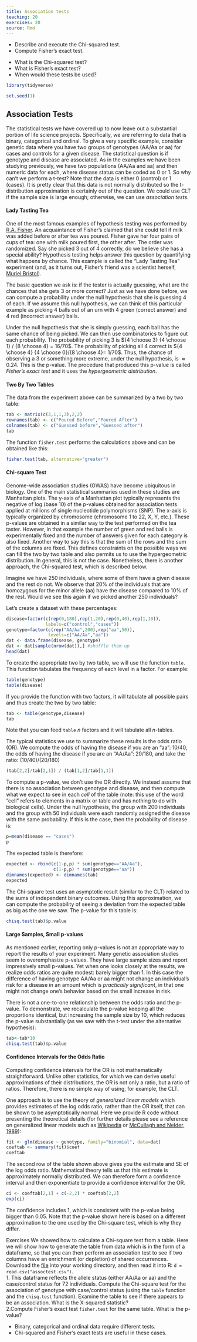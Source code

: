 ```yaml
---
title: Association tests
teaching: 20
exercises: 20
source: Rmd
---
```


::::::::::::::::::::::::::::::::::::::: objectives

- Describe and execute the Chi-squared test.
- Compute Fisher's exact test.

::::::::::::::::::::::::::::::::::::::::::::::::::

:::::::::::::::::::::::::::::::::::::::: questions

- What is the Chi-squared test?
- What is Fisher's exact test?
- When would these tests be used?

::::::::::::::::::::::::::::::::::::::::::::::::::

```r
library(tidyverse)
```

```r
set.seed(1)
```

## Association Tests

The statistical tests we have covered up to now leave out a
substantial portion of life science projects. Specifically, we are
referring to data that is binary, categorical and ordinal. To give a
very specific example, consider genetic data where you have two groups
of genotypes (AA/Aa or aa) for cases and controls for a given
disease. The statistical question is if genotype and disease are
associated. As in the examples we have been studying previously, we have two
populations (AA/Aa and aa) and then numeric data for each, where disease
status can be coded as 0 or 1. So why can't we
perform a t-test? Note that the data is either 0 (control) or 1
(cases). It is pretty clear that this data is not normally distributed
so the t-distribution approximation is certainly out of the
question. We could use CLT if the sample size is large enough;
otherwise, we can use *association tests*.

#### Lady Tasting Tea

One of the most famous examples of hypothesis testing was performed by
[R.A. Fisher](https://en.wikipedia.org/wiki/Ronald_Fisher).
An acquaintance of Fisher's claimed that she could tell if milk was added
before or after tea was poured. Fisher gave her four pairs of
cups of tea: one with milk poured first, the other after. The order
was randomized. Say she picked 3 out of 4 correctly, do we believe
she has a special ability? Hypothesis testing helps answer this
question by quantifying what happens by chance. This example is called
the "Lady Tasting Tea" experiment (and, as it turns out, Fisher's friend
was a scientist herself, 
[Muriel Bristol](https://en.wikipedia.org/wiki/Muriel_Bristol)).

The basic question we ask is: if the tester is actually guessing, what
are the chances that she gets 3 or more correct? Just as we have done
before, we can compute a probability under the null hypothesis that she
is guessing 4 of each. If we assume this null hypothesis, we can
think of this particular example as picking 4 balls out of an urn
with 4 green (correct answer) and 4 red (incorrect answer) balls.

Under the null hypothesis that she is simply guessing, each ball
has the same chance of being picked. We can then use combinatorics to
figure out each probability. The probability of picking 3 is
${4 \choose 3} {4 \choose 1} / {8 \choose 4} = 16/70$. The probability of
picking all 4 correct is
${4 \choose 4} {4 \choose 0}/{8 \choose 4}= 1/70$.
Thus, the chance of observing a 3 or something more extreme,
under the null hypothesis, is $\approx 0.24$. This is the p-value. The
procedure that produced this p-value is called *Fisher's exact test* and
it uses the *hypergeometric distribution*.

#### Two By Two Tables

The data from the experiment above can be summarized by a two by two table:

```r
tab <- matrix(c(3,1,1,3),2,2)
rownames(tab) <- c("Poured Before","Poured After")
colnames(tab) <- c("Guessed before","Guessed after")
tab
```

The function `fisher.test` performs the calculations above and can be obtained 
like this:

```r
fisher.test(tab, alternative="greater")
```

#### Chi-square Test

Genome-wide association studies (GWAS) have become ubiquitous in
biology. One of the main statistical summaries used in these studies
are Manhattan plots. The y-axis of a Manhattan plot typically
represents the negative of log (base 10) of the p-values obtained for
association tests applied at millions of single nucleotide
polymorphisms (SNP). The x-axis is typically organized by chromosome
(chromosome 1 to 22, X, Y, etc.).
These p-values are obtained in a similar way to
the test performed on the tea taster. However, in that example the
number of green and red balls is experimentally fixed and the number
of answers given for each category is also fixed. Another way to say
this is that the sum of the rows and the sum of the columns are
fixed. This defines constraints on the possible ways we can fill the two
by two table and also permits us to use the hypergeometric
distribution. In general, this is not the case. Nonetheless, there is
another approach, the Chi-squared test, which is described below.

Imagine we have 250 individuals, where some of them have a given disease
and the rest do not. We observe that 20% of the individuals that are
homozygous for the minor allele (aa) have the disease compared to 10%
of the rest. Would we see this again if we picked another 250
individuals?

Let's create a dataset with these percentages:

```r
disease=factor(c(rep(0,180),rep(1,20),rep(0,40),rep(1,10)),
               labels=c("control","cases"))
genotype=factor(c(rep("AA/Aa",200),rep("aa",50)),
                levels=c("AA/Aa","aa"))
dat <- data.frame(disease, genotype)
dat <- dat[sample(nrow(dat)),] #shuffle them up
head(dat)
```

To create the appropriate two by two table, we will use the function
`table`. This function tabulates the frequency of each level in a
factor. For example:

```r
table(genotype)
table(disease)
```

If you provide the function with two factors, it will tabulate all possible pairs and thus create the two by two table:

```r
tab <- table(genotype,disease)
tab
```

Note that you can feed `table` $n$ factors and it will tabulate all $n$\-tables.

The typical statistics we use to summarize these results is the odds ratio (OR). 
We compute the odds of having the disease if you are an "aa": 10/40, the odds of 
having the disease if you are an "AA/Aa": 20/180, and take the ratio: 
$(10/40) / (20/180)$

```r
(tab[2,2]/tab[2,1]) / (tab[1,2]/tab[1,1])
```

To compute a p-value, we don't use the OR directly. We instead assume
that there is no association between genotype and disease, and then
compute what we expect to see in each *cell* of the table (note: this use of
the word "cell" refers to elements in a matrix or table and has nothing to do 
with biological cells). Under the null hypothesis, the group with 200 
individuals and the group with 50 individuals were each randomly assigned the 
disease with the same probability. If this is the case, then the probability of 
disease is:

```r
p=mean(disease == "cases")
p
```

The expected table is therefore:

```r
expected <- rbind(c(1-p,p) * sum(genotype=="AA/Aa"),
                  c(1-p,p) * sum(genotype=="aa"))
dimnames(expected) <- dimnames(tab)
expected
```

The Chi-square test uses an asymptotic result (similar to the CLT)
related to the sums of independent binary outcomes. Using this
approximation, we can compute the probability of seeing a deviation
from the expected table as big as the one we saw. The p-value for this
table is:

```r
chisq.test(tab)$p.value
```

#### Large Samples, Small p-values

As mentioned earlier, reporting only p-values is not an appropriate
way to report the results of your experiment. Many genetic association
studies seem to overemphasize p-values. They have large sample sizes
and report impressively small p-values.  Yet when one looks closely at
the results, we realize odds ratios are quite modest: barely bigger
than 1. In this case the difference of having genotype AA/Aa or aa
might not change an individual's risk for a disease in an amount which is
*practically significant*, in that one might not change one's behavior
based on the small increase in risk.

There is not a one-to-one relationship between the odds ratio and the
p-value. To demonstrate, we recalculate the p-value keeping all the
proportions identical, but increasing the sample size by 10, which
reduces the p-value substantially (as we saw with the t-test under the
alternative hypothesis):

```r
tab<-tab*10
chisq.test(tab)$p.value
```

#### Confidence Intervals for the Odds Ratio

Computing confidence intervals for the OR is not mathematically
straightforward. Unlike other statistics, for which we can derive
useful approximations of their distributions, the OR is not only a
ratio, but a ratio of ratios. Therefore, there is no simple way of
using, for example, the CLT.

One approach is to use the theory of *generalized linear models* which
provides estimates of the log odds ratio, rather than the OR itself,
that can be shown to be asymptotically normal. Here we provide R code
without presenting the theoretical details (for further details please
see a reference on generalized linear models such as
[Wikipedia](https://en.wikipedia.org/wiki/Generalized_linear_model) or
[McCullagh and Nelder, 1989](https://books.google.com/books?hl=en&lr=&id=h9kFH2_FfBkC)):

```r
fit <- glm(disease ~ genotype, family="binomial", data=dat)
coeftab <- summary(fit)$coef
coeftab
```

The second row of the table shown above gives you the estimate and SE of the log 
odds ratio. Mathematical theory tells us that this estimate is approximately 
normally distributed. We can therefore form a confidence interval and then 
exponentiate to provide a confidence interval for the OR.

```r
ci <- coeftab[2,1] + c(-2,2) * coeftab[2,2]
exp(ci)
```

The confidence includes 1, which is consistent with the p-value being bigger 
than 0.05. Note that the p-value shown here is based on a different 
approximation to the one used by the Chi-square test, which is why they differ.

Exercises
We showed how to calculate a Chi-square test from a table. Here we will show how 
to generate the table from data which is in the form of a dataframe, so that you 
can then perform an association test to see if two columns have an enrichment 
(or depletion) of shared occurrences. Download the
[file](https://studio.edx.org/c4x/HarvardX/PH525.1x/asset/assoctest.csv) into 
your working directory, and then read it into R: `d = read.csv("assoctest.csv")`.  
1. This dataframe reflects the allele status (either AA/Aa or aa) and the 
case/control status for 72 individuals. Compute the Chi-square test for the 
association of genotype with case/control status (using the `table` function and 
the `chisq.test` function). Examine the table to see if there appears to be an
association. What is the X-squared statistic?  
2.Compute Fisher's exact test `fisher.test` for the same table. What is the 
p-value?

:::::::::::::::::::::::::::::::::::::::: keypoints

- Binary, categorical and ordinal data require different tests.
- Chi-squared and Fisher's exact tests are useful in these cases.

::::::::::::::::::::::::::::::::::::::::::::::::::


